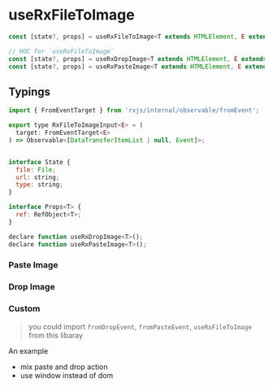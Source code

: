 

<Meta title="useRxFileToImage" />

# useRxFileToImage

```js
const [state?, props] = useRxFileToImage<T extends HTMLElement, E extends Event>(fn: RxFileToImageInput<E>);

// HOC for `useRxFileToImage`
const [state?, props] = useRxDropImage<T extends HTMLElement, E extends Event = Event>();
const [state?, props] = useRxPasteImage<T extends HTMLElement, E extends Event = Event>();
```

## Typings

```js
import { FromEventTarget } from 'rxjs/internal/observable/fromEvent';

export type RxFileToImageInput<E> = (
  target: FromEventTarget<E>
) => Observable<[DataTransferItemList | null, Event]>;


interface State {
  file: File;
  url: string;
  type: string;
}

interface Props<T> {
  ref: RefObject<T>;
}

declare function useRxDropImage<T>();
declare function useRxPasteImage<T>();
```

### Paste Image

<Preview name="Paste Image" code={pasteImageCode}>
  <PasteImage />
</Preview>

### Drop Image

<Preview name="Drop Image" code={dropImageCode}>
  <DropImage />
</Preview>

### Custom

> you could import `fromDropEvent`, `fromPasteEvent`, `useRxFileToImage` from this libaray

An example

- mix paste and drop action
- use window instead of dom

<Source code={windowCode} language="jsx" />
